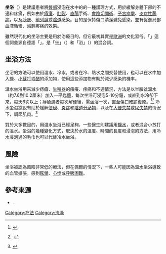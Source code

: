 {{Distinguish|水療}}
'''坐浴'''（{{lang-en|Sitz bath}}）是建議患者將[[臀部|臀部]]浸泡在水中的的一種護理方式，用於緩解身體下部的不適和疼痛，例如由於[[痔瘡|痔瘡]]、[[肛裂|肛裂]]、[[直腸|直腸]]手術、[[會陰切開術|會陰切開術]]、[[子宮|子宮]][[痙攣|痙攣]]、[[炎症性腸病|炎症性腸病]]，以及[[膀胱|膀胱]]、[[前列腺|前列腺]]或[[陰道|陰道]]感染。目的是保持傷口清潔避免感染，並有促進局部血液循環、減輕疼痛的效果。

雖然現代化的坐浴主要是用於治療目的，但它最初其實是[[歐洲|歐洲]]的文化習俗。「{{lang|en|Sitz bath}}」這個詞彙源自德語「{{lang|de|Sitzbad}}」，是「坐」（{{lang|de|sitzen}}）和「浴」（{{lang|de|bad}}）的混合詞。

==坐浴方法==
坐浴的方法可以使用溫水、冷水，或者在冷、熱水之間交替使用，也可以在水中加入[[鹽|鹽]]、[[小蘇打|小蘇打]]或[[醋|醋]]的添加物，使用這些添加物有助於減少感染的機率。

溫水坐浴用來減少痔瘡、[[生殖器|生殖器]]的瘙癢、疼痛和不適情況，方法是以半臉盆溫水（約7.6到10.2厘米）加入一平匙[[鹽|鹽]]，每次坐浴可浸泡5-10分鐘，或直到水冷卻下來，每天6次以上；痔瘡患者每次解便後，需坐浴一次，直至傷口確診復原。<ref>{{cite web|title=痔瘡手術與注意事項|url=http://www.hemorrhoids.com.tw/treatment_d.php?id=30|publisher=博愛外科醫院痔瘡治療中心|accessdate=2016-12-18|archive-date=2016-12-20|archive-url=https://web.archive.org/web/20161220231058/http://www.hemorrhoids.com.tw/treatment_d.php?id=30|dead-url=no}}</ref><ref>{{citation|author=Parswa Ansari|author2=Norman Sohn|title=Hemorrhoids (Piles)|url=http://www.merckmanuals.com/home/sec09/ch130/ch130g.html#sec09-ch130-ch130b-766|publisher=The Merck Manuals Online Medical Library, [[Merck_&_Co.|Merck & Co.]]|date=October 2007|accessdate=17 February 2011|archive-date=2012-07-08|archive-url=https://web.archive.org/web/20120708044153/http://www.merckmanuals.com/home/sec09/ch130/ch130g.html#sec09-ch130-ch130b-766|dead-url=no}}.</ref> 冷水坐浴據說有助於緩解[[便秘|便秘]]、[[炎症|炎症]]和[[陰道分泌物|陰道分泌物]]，以及在[[大便失禁|大便失禁]]或[[尿失禁|尿失禁]]的情況下，調節肌肉。<ref>{{citation |author=James Taylor |title=How to Get Rid of Hemorrhoids |url=http://stemprogramme.com/how-to-get-rid-of-hemorrhoids-fast-how-to-treat-piles-at-home-naturally-permanently/ |date=October 2014 }}{{Dead link|date=2019年11月 |bot=InternetArchiveBot |fix-attempted=yes }}</ref>

對於大多數目的，用溫水坐浴已經足夠，一些醫生則建議用[[鹽水|鹽水]]，或者混合小苏打的溫水。坐浴的幾種變化方式，取決於水的溫度、時間的長度和浸泡的方法，用冷水浸泡過的毛巾也可以代替冷水坐浴。

==風險==
坐浴被認為風險非常低的療法，但在偶爾的情況下，一些人可能因為溫水坐浴導致的血管擴張，感到[[眩暈_(醫學)|眩暈]]、[[心悸|心悸]]或[[呼吸困難|呼吸困難]]。

==參考來源==
{{reflist|2}}
* {{citation|last=Boyden|first=Karen|last2=Olendorf|first2=Donna|last3=Jeryan|first3=Christine|contribution=sitz bath|contribution-url=http://medical-dictionary.thefreedictionary.com/sitz+bath|title=The Gale Encyclopedia of Medicine (reproduced on [[TheFreeDictionary.com|TheFreeDictionary.com]])|location=Detroit, Mich.|publisher=Gale Research Co.|year=2008|accessdate=17 February 2011|archive-date=2016-08-09|archive-url=https://web.archive.org/web/20160809084234/http://medical-dictionary.thefreedictionary.com/sitz+bath|dead-url=no}}.


[[Category:疗法|Category:疗法]]
[[Category:洗澡|Category:洗澡]]